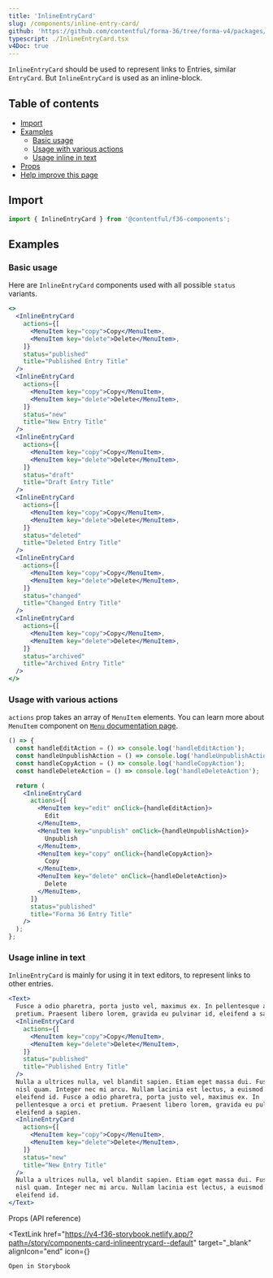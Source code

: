 ```yaml
---
title: 'InlineEntryCard'
slug: /components/inline-entry-card/
github: 'https://github.com/contentful/forma-36/tree/forma-v4/packages/components/card/src/inline-entry-card/'
typescript: ./InlineEntryCard.tsx
v4Doc: true
---
```



`InlineEntryCard` should be used to represent links to Entries, similar `EntryCard`. But `InlineEntryCard` is used as an inline-block.

## Table of contents

- [Import](#import)
- [Examples](#examples)
  - [Basic usage](#basic-usage)
  - [Usage with various actions](#usage-with-various-actions)
  - [Usage inline in text](#usage-inline-in-text)
- [Props](#props-api-reference)
- [Help improve this page](#help-improve-this-page)

## Import

```jsx static=true
import { InlineEntryCard } from '@contentful/f36-components';
```

## Examples

### Basic usage

Here are `InlineEntryCard` components used with all possible `status` variants.

```jsx
<>
  <InlineEntryCard
    actions={[
      <MenuItem key="copy">Copy</MenuItem>,
      <MenuItem key="delete">Delete</MenuItem>,
    ]}
    status="published"
    title="Published Entry Title"
  />
  <InlineEntryCard
    actions={[
      <MenuItem key="copy">Copy</MenuItem>,
      <MenuItem key="delete">Delete</MenuItem>,
    ]}
    status="new"
    title="New Entry Title"
  />
  <InlineEntryCard
    actions={[
      <MenuItem key="copy">Copy</MenuItem>,
      <MenuItem key="delete">Delete</MenuItem>,
    ]}
    status="draft"
    title="Draft Entry Title"
  />
  <InlineEntryCard
    actions={[
      <MenuItem key="copy">Copy</MenuItem>,
      <MenuItem key="delete">Delete</MenuItem>,
    ]}
    status="deleted"
    title="Deleted Entry Title"
  />
  <InlineEntryCard
    actions={[
      <MenuItem key="copy">Copy</MenuItem>,
      <MenuItem key="delete">Delete</MenuItem>,
    ]}
    status="changed"
    title="Changed Entry Title"
  />
  <InlineEntryCard
    actions={[
      <MenuItem key="copy">Copy</MenuItem>,
      <MenuItem key="delete">Delete</MenuItem>,
    ]}
    status="archived"
    title="Archived Entry Title"
  />
</>
```

### Usage with various actions

`actions` prop takes an array of `MenuItem` elements. You can learn more about `MenuItem` component on [`Menu` documentation page](/components/menu/).

```jsx
() => {
  const handleEditAction = () => console.log('handleEditAction');
  const handleUnpublishAction = () => console.log('handleUnpublishAction');
  const handleCopyAction = () => console.log('handleCopyAction');
  const handleDeleteAction = () => console.log('handleDeleteAction');

  return (
    <InlineEntryCard
      actions={[
        <MenuItem key="edit" onClick={handleEditAction}>
          Edit
        </MenuItem>,
        <MenuItem key="unpublish" onClick={handleUnpublishAction}>
          Unpublish
        </MenuItem>,
        <MenuItem key="copy" onClick={handleCopyAction}>
          Copy
        </MenuItem>,
        <MenuItem key="delete" onClick={handleDeleteAction}>
          Delete
        </MenuItem>,
      ]}
      status="published"
      title="Forma 36 Entry Title"
    />
  );
};
```

### Usage inline in text

`InlineEntryCard` is mainly for using it in text editors, to represent links to other entries.

```jsx
<Text>
  Fusce a odio pharetra, porta justo vel, maximus ex. In pellentesque a orci et
  pretium. Praesent libero lorem, gravida eu pulvinar id, eleifend a sapien.
  <InlineEntryCard
    actions={[
      <MenuItem key="copy">Copy</MenuItem>,
      <MenuItem key="delete">Delete</MenuItem>,
    ]}
    status="published"
    title="Published Entry Title"
  />
  Nulla a ultrices nulla, vel blandit sapien. Etiam eget massa dui. Fusce id
  nisl quam. Integer nec mi arcu. Nullam lacinia est lectus, a euismod purus
  eleifend id. Fusce a odio pharetra, porta justo vel, maximus ex. In
  pellentesque a orci et pretium. Praesent libero lorem, gravida eu pulvinar id,
  eleifend a sapien.
  <InlineEntryCard
    actions={[
      <MenuItem key="copy">Copy</MenuItem>,
      <MenuItem key="delete">Delete</MenuItem>,
    ]}
    status="new"
    title="New Entry Title"
  />
  Nulla a ultrices nulla, vel blandit sapien. Etiam eget massa dui. Fusce id
  nisl quam. Integer nec mi arcu. Nullam lacinia est lectus, a euismod purus
  eleifend id.
</Text>
```

<Stack justifyContent="space-between" marginTop="spacing2Xl" marginBottom="spacingL">
  <Heading id="props-api-reference" as="h2" marginTop="none" marginBottom="none">
    Props (API reference)
  </Heading>

  <TextLink
    href="https://v4-f36-storybook.netlify.app/?path=/story/components-card-inlineentrycard--default"
    target="_blank"
    alignIcon="end"
    icon={<ExternalLinkIcon />}
  >
    Open in Storybook
  </TextLink>
</Stack>

<Props of="InlineEntryCard" />
